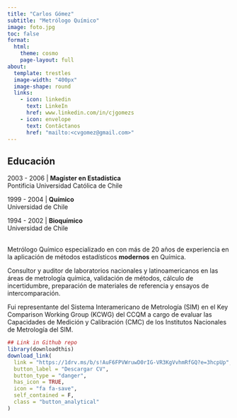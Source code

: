 ```yaml
---
title: "Carlos Gómez"
subtitle: "Metrólogo Químico"
image: foto.jpg
toc: false
format:
  html: 
    theme: cosmo
    page-layout: full
about:
  template: trestles
  image-width: "400px"
  image-shape: round
  links:
    - icon: linkedin
      text: LinkeIn
      href: www.linkedin.com/in/cjgomezs
    - icon: envelope
      text: Contáctanos
      href: "mailto:<cvgomez@gmail.com>"
---
```


## Educación

2003 - 2006 | **Magíster en Estadística**<br>
Pontificia Universidad Católica de Chile<br> 

1999 - 2004 | **Químico**<br>
Universidad de Chile<br>

1994 - 2002 | **Bioquímico**<br>
Universidad de Chile<br>

<br>
Metrólogo Químico especializado en con
más de 20 años de experiencia en la aplicación de métodos estadísticos **modernos**
en Química.

Consultor y auditor de laboratorios nacionales y latinoamericanos en las áreas de metrología química, validación de métodos, cálculo de incertidumbre, preparación de materiales de referencia y ensayos de intercomparación.


Fui representante del Sistema Interamericano de Metrología (SIM) en el Key Comparison Working Group (KCWG) del CCQM a cargo de evaluar las Capacidades de Medición y Calibración (CMC) de los Institutos Nacionales de Metrología del SIM.

```r
## Link in Github repo
library(downloadthis)
download_link(
  link = "https://1drv.ms/b/s!AuF6FPVWruwD0rIG-VR3KgVvhmRfGQ?e=3hcpUp",
  button_label = "Descargar CV",
  button_type = "danger",
  has_icon = TRUE,
  icon = "fa fa-save",
  self_contained = F,
  class = "button_analytical"
)
```


